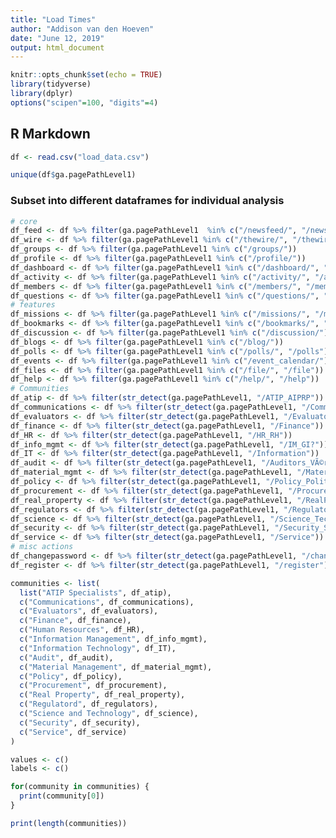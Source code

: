 ```yaml
---
title: "Load Times"
author: "Addison van den Hoeven"
date: "June 12, 2019"
output: html_document
---
```


```r
knitr::opts_chunk$set(echo = TRUE)
library(tidyverse)
library(dplyr)
options("scipen"=100, "digits"=4)
```

## R Markdown


```r
df <- read.csv("load_data.csv")
```

```r
unique(df$ga.pagePathLevel1)
```

### Subset into different dataframes for individual analysis

```r
# core
df_feed <- df %>% filter(ga.pagePathLevel1  %in% c("/newsfeed/", "/newsfeed"))
df_wire <- df %>% filter(ga.pagePathLevel1 %in% c("/thewire/", "/thewire"))
df_groups <- df %>% filter(ga.pagePathLevel1 %in% c("/groups/"))
df_profile <- df %>% filter(ga.pagePathLevel1 %in% c("/profile/"))
df_dashboard <- df %>% filter(ga.pagePathLevel1 %in% c("/dashboard/", "/dashboard"))
df_activity <- df %>% filter(ga.pagePathLevel1 %in% c("/activity/", "/activity"))
df_members <- df %>% filter(ga.pagePathLevel1 %in% c("/members/", "/members"))
df_questions <- df %>% filter(ga.pagePathLevel1 %in% c("/questions/", "/questions"))
# features
df_missions <- df %>% filter(ga.pagePathLevel1 %in% c("/missions/", "/missions"))
df_bookmarks <- df %>% filter(ga.pagePathLevel1 %in% c("/bookmarks/", "/bookmarks"))
df_discussion <- df %>% filter(ga.pagePathLevel1 %in% c("/discussion/"))
df_blogs <- df %>% filter(ga.pagePathLevel1 %in% c("/blog/"))
df_polls <- df %>% filter(ga.pagePathLevel1 %in% c("/polls/", "/polls"))
df_events <- df %>% filter(ga.pagePathLevel1 %in% c("/event_calendar/"))
df_files <- df %>% filter(ga.pagePathLevel1 %in% c("/file/", "/file"))
df_help <- df %>% filter(ga.pagePathLevel1 %in% c("/help/", "/help"))
# Communities
df_atip <- df %>% filter(str_detect(ga.pagePathLevel1, "/ATIP_AIPRP")) # ATIP specialists
df_communications <- df %>% filter(str_detect(ga.pagePathLevel1, "/Communications")) # Communications
df_evaluators <- df %>% filter(str_detect(ga.pagePathLevel1, "/Evaluators_Ã‰valuateurs")) # Evaluators
df_finance <- df %>% filter(str_detect(ga.pagePathLevel1, "/Finance")) # Financial Officers
df_HR <- df %>% filter(str_detect(ga.pagePathLevel1, "/HR_RH")) 
df_info_mgmt <- df %>% filter(str_detect(ga.pagePathLevel1, "/IM_GI?")) 
df_IT <- df %>% filter(str_detect(ga.pagePathLevel1, "/Information")) 
df_audit <- df %>% filter(str_detect(ga.pagePathLevel1, "/Auditors_VÃ©rificateurs")) 
df_material_mgmt <- df %>% filter(str_detect(ga.pagePathLevel1, "/Material_matÃ©riel")) 
df_policy <- df %>% filter(str_detect(ga.pagePathLevel1, "/Policy_Politiques")) 
df_procurement <- df %>% filter(str_detect(ga.pagePathLevel1, "/Procurement_Acquisitions")) 
df_real_property <- df %>% filter(str_detect(ga.pagePathLevel1, "/RealProperty_BiensImmobiliers")) # ATIP specialists
df_regulators <- df %>% filter(str_detect(ga.pagePathLevel1, "/Regulators_RÃ©gulateurs")) # ATIP specialists
df_science <- df %>% filter(str_detect(ga.pagePathLevel1, "/Science_Tech")) # ATIP specialists
df_security <- df %>% filter(str_detect(ga.pagePathLevel1, "/Security_SÃ©curitÃ©")) # ATIP specialists
df_service <- df %>% filter(str_detect(ga.pagePathLevel1, "/Service")) # ATIP specialists
# misc actions
df_changepassword <- df %>% filter(str_detect(ga.pagePathLevel1, "/changepassword"))
df_register <- df %>% filter(str_detect(ga.pagePathLevel1, "/register"))
```

```r
communities <- list(
  list("ATIP Specialists", df_atip),
  c("Communications", df_communications),
  c("Evaluators", df_evaluators),
  c("Finance", df_finance),
  c("Human Resources", df_HR),
  c("Information Management", df_info_mgmt),
  c("Information Technology", df_IT),
  c("Audit", df_audit),
  c("Material Management", df_material_mgmt),
  c("Policy", df_policy),
  c("Procurement", df_procurement),
  c("Real Property", df_real_property),
  c("Regulatord", df_regulators),
  c("Science and Technology", df_science),
  c("Security", df_security),
  c("Service", df_service)
)
```

```r
values <- c()
labels <- c()

for(community in communities) {
  print(community[0])
}

print(length(communities))
```